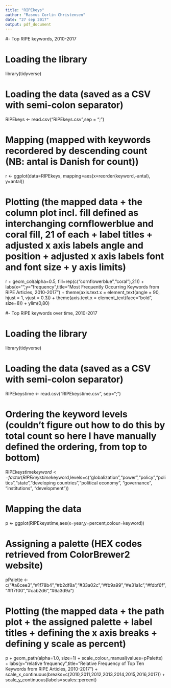 ---
title: "RIPEkeys"
author: "Rasmus Corlin Christensen"
date: "27 sep 2017"
output: pdf_document
---

#- Top RIPE keywords, 2010-2017

# Loading the library
library(tidyverse)

# Loading the data (saved as a CSV with semi-colon separator)
RIPEkeys <- read.csv("RIPEkeys.csv",sep = ";")

# Mapping (mapped with keywords recordered by descending count (NB: antal is Danish for count))
r <- ggplot(data=RIPEkeys, mapping=aes(x=reorder(keyword,-antal), y=antal))

# Plotting (the mapped data + the column plot incl. fill defined as interchanging cornflowerblue and coral fill, 21 of each + label titles + adjusted x axis labels angle and position + adjusted x axis labels font and font size + y axis limits)
r + geom_col(alpha=0.5, fill=rep(c("cornflowerblue","coral"),21)) + labs(x="",y="frequency",title="Most Frequently Occurring Keywords from RIPE Articles, 2010-2017") + theme(axis.text.x = element_text(angle = 90, hjust = 1, vjust = 0.3)) + theme(axis.text.x = element_text(face="bold", size=8)) + ylim(0,80)

#- Top RIPE keywords over time, 2010-2017

# Loading the library
library(tidyverse)

# Loading the data (saved as a CSV with semi-colon separator)
RIPEkeystime <- read.csv("RIPEkeystime.csv", sep=";")

# Ordering the keyword levels (couldn’t figure out how to do this by total count so here I have manually defined the ordering, from top to bottom)
RIPEkeystime$keyword <- factor(RIPEkeystime$keyword,levels=c("globalization","power","policy","politics","state","developing countries","political economy", "governance", "institutions", "development"))

# Mapping the data
p <- ggplot(RIPEkeystime,aes(x=year,y=percent,colour=keyword))

# Assigning a palette (HEX codes retrieved from ColorBrewer2 website)
pPalette <- c("#a6cee3","#1f78b4","#b2df8a","#33a02c","#fb9a99","#e31a1c","#fdbf6f","#ff7f00","#cab2d6","#6a3d9a")

# Plotting (the mapped data + the path plot + the assigned palette + label titles + defining the x axis breaks + defining y scale as percent)
p + geom_path(alpha=1.0, size=1) + scale_colour_manual(values=pPalette) + labs(y="relative frequency",title="Relative Frequency of Top Ten Keywords from RIPE Articles, 2010-2017") + scale_x_continuous(breaks=c(2010,2011,2012,2013,2014,2015,2016,2017)) + scale_y_continuous(labels=scales::percent)